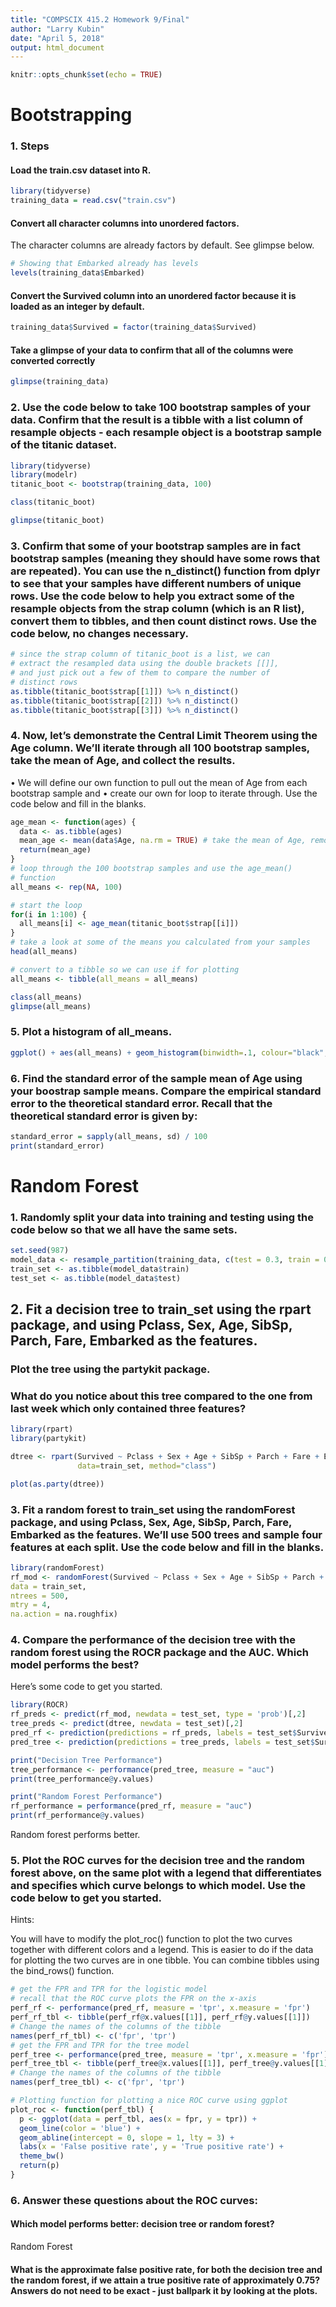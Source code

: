 ```yaml
---
title: "COMPSCIX 415.2 Homework 9/Final"
author: "Larry Kubin"
date: "April 5, 2018"
output: html_document
---
```


```r
knitr::opts_chunk$set(echo = TRUE)
```


# Bootstrapping

### 1. Steps 

#### Load the train.csv dataset into R.

```r
library(tidyverse)
training_data = read.csv("train.csv")
```

#### Convert all character columns into unordered factors.

The character columns are already factors by default. See glimpse below.

```r
# Showing that Embarked already has levels
levels(training_data$Embarked)
```

#### Convert the Survived column into an unordered factor because it is loaded as an integer by default.

```r
training_data$Survived = factor(training_data$Survived)
```

#### Take a glimpse of your data to confirm that all of the columns were converted correctly

```r
glimpse(training_data)
```

### 2. Use the code below to take 100 bootstrap samples of your data. Confirm that the result is a tibble with a list column of resample objects - each resample object is a bootstrap sample of the titanic dataset.

```r
library(tidyverse)
library(modelr)
titanic_boot <- bootstrap(training_data, 100)

class(titanic_boot)

glimpse(titanic_boot)
```

### 3. Confirm that some of your bootstrap samples are in fact bootstrap samples (meaning they should have some rows that are repeated). You can use the n_distinct() function from dplyr to see that your samples have different numbers of unique rows. Use the code below to help you extract some of the resample objects from the strap column (which is an R list), convert them to tibbles, and then count distinct rows. Use the code below, no changes necessary.

```r
# since the strap column of titanic_boot is a list, we can
# extract the resampled data using the double brackets [[]],
# and just pick out a few of them to compare the number of
# distinct rows
as.tibble(titanic_boot$strap[[1]]) %>% n_distinct()
as.tibble(titanic_boot$strap[[2]]) %>% n_distinct()
as.tibble(titanic_boot$strap[[3]]) %>% n_distinct()
```

### 4. Now, let’s demonstrate the Central Limit Theorem using the Age column. We’ll iterate through all 100 bootstrap samples, take the mean of Age, and collect the results.
• We will define our own function to pull out the mean of Age from each bootstrap sample and
• create our own for loop to iterate through.
Use the code below and fill in the blanks.

```r
age_mean <- function(ages) {
  data <- as.tibble(ages) 
  mean_age <- mean(data$Age, na.rm = TRUE) # take the mean of Age, remove NAs
  return(mean_age)
}
# loop through the 100 bootstrap samples and use the age_mean()
# function
all_means <- rep(NA, 100)

# start the loop
for(i in 1:100) {
  all_means[i] <- age_mean(titanic_boot$strap[[i]])
}
# take a look at some of the means you calculated from your samples
head(all_means)

# convert to a tibble so we can use if for plotting
all_means <- tibble(all_means = all_means)

class(all_means)
glimpse(all_means)
```

### 5. Plot a histogram of all_means.

```r
ggplot() + aes(all_means) + geom_histogram(binwidth=.1, colour="black", fill="white")
```

### 6. Find the standard error of the sample mean of Age using your boostrap sample means. Compare the empirical standard error to the theoretical standard error. Recall that the theoretical standard error is given by:

```r
standard_error = sapply(all_means, sd) / 100
print(standard_error)
```

# Random Forest

### 1. Randomly split your data into training and testing using the code below so that we all have the same sets.

```r
set.seed(987)
model_data <- resample_partition(training_data, c(test = 0.3, train = 0.7))
train_set <- as.tibble(model_data$train)
test_set <- as.tibble(model_data$test)
```

## 2. Fit a decision tree to train_set using the rpart package, and using Pclass, Sex, Age, SibSp, Parch, Fare, Embarked as the features.

### Plot the tree using the partykit package.

### What do you notice about this tree compared to the one from last week which only contained three features?

```r
library(rpart)
library(partykit)

dtree <- rpart(Survived ~ Pclass + Sex + Age + SibSp + Parch + Fare + Embarked,
               data=train_set, method="class")

plot(as.party(dtree))
```

### 3. Fit a random forest to train_set using the randomForest package, and using Pclass, Sex, Age, SibSp, Parch, Fare, Embarked as the features. We’ll use 500 trees and sample four features at each split. Use the code below and fill in the blanks.

```r
library(randomForest)
rf_mod <- randomForest(Survived ~ Pclass + Sex + Age + SibSp + Parch + Fare + Embarked,
data = train_set,
ntrees = 500,
mtry = 4,
na.action = na.roughfix)
```


### 4. Compare the performance of the decision tree with the random forest using the ROCR package and the AUC. Which model performs the best?

Here’s some code to get you started.

```r
library(ROCR)
rf_preds <- predict(rf_mod, newdata = test_set, type = 'prob')[,2]
tree_preds <- predict(dtree, newdata = test_set)[,2]
pred_rf <- prediction(predictions = rf_preds, labels = test_set$Survived)
pred_tree <- prediction(predictions = tree_preds, labels = test_set$Survived)

print("Decision Tree Performance")
tree_performance <- performance(pred_tree, measure = "auc")
print(tree_performance@y.values)

print("Random Forest Performance")
rf_performance = performance(pred_rf, measure = "auc")
print(rf_performance@y.values)
```
Random forest performs better.

### 5. Plot the ROC curves for the decision tree and the random forest above, on the same plot with a legend that differentiates and specifies which curve belongs to which model. Use the code below to get you started.

Hints:

You will have to modify the plot_roc() function to plot the two curves together with different colors and a legend. This is easier to do if the data for plotting the two curves are in one tibble. You can combine tibbles using the bind_rows() function.

```r
# get the FPR and TPR for the logistic model
# recall that the ROC curve plots the FPR on the x-axis
perf_rf <- performance(pred_rf, measure = 'tpr', x.measure = 'fpr')
perf_rf_tbl <- tibble(perf_rf@x.values[[1]], perf_rf@y.values[[1]])
# Change the names of the columns of the tibble
names(perf_rf_tbl) <- c('fpr', 'tpr')
# get the FPR and TPR for the tree model
perf_tree <- performance(pred_tree, measure = 'tpr', x.measure = 'fpr')
perf_tree_tbl <- tibble(perf_tree@x.values[[1]], perf_tree@y.values[[1]])
# Change the names of the columns of the tibble
names(perf_tree_tbl) <- c('fpr', 'tpr')

# Plotting function for plotting a nice ROC curve using ggplot
plot_roc <- function(perf_tbl) {
  p <- ggplot(data = perf_tbl, aes(x = fpr, y = tpr)) +
  geom_line(color = 'blue') +
  geom_abline(intercept = 0, slope = 1, lty = 3) +
  labs(x = 'False positive rate', y = 'True positive rate') +
  theme_bw()
  return(p)
}
```

### 6. Answer these questions about the ROC curves:

#### Which model performs better: decision tree or random forest?

Random Forest

#### What is the approximate false positive rate, for both the decision tree and the random forest, if we attain a true positive rate of approximately 0.75? Answers do not need to be exact - just ballpark it by looking at the plots.
